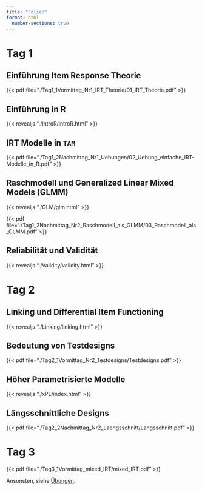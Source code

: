```yaml
---
title: "Folien"
format: html
  number-sections: true
---
```


# Tag 1
## Einführung Item Response Theorie
{{< pdf file="./Tag1_1Vormittag_Nr1_IRT_Theorie/01_IRT_Theorie.pdf" >}}

## Einführung in R
{{< revealjs "./IntroR/introR.html" >}}

## IRT Modelle in `TAM`
{{< pdf file="./Tag1_2Nachmittag_Nr1_Uebungen/02_Uebung_einfache_IRT-Modelle_in_R.pdf" >}}

## Raschmodell und Generalized Linear Mixed Models (GLMM)
{{< revealjs "./GLM/glm.html" >}}

{{< pdf file="./Tag1_2Nachmittag_Nr2_Raschmodell_als_GLMM/03_Raschmodell_als_GLMM.pdf" >}}

## Reliabilität und Validität
{{< revealjs "./Validity/validity.html" >}}

# Tag 2
## Linking und Differential Item Functioning
{{< revealjs "./Linking/linking.html" >}}

## Bedeutung von Testdesigns
{{< pdf file="./Tag2_1Vormittag_Nr2_Testdesigns/Testdesigns.pdf" >}}

## Höher Parametrisierte Modelle
{{< revealjs "./xPL/index.html" >}}

## Längsschnittliche Designs
{{< pdf file="./Tag2_2Nachmittag_Nr2_Laengsschnitt/Langsschnitt.pdf" >}}

# Tag 3
{{< pdf file="./Tag3_1Vormittag_mixed_IRT/mixed_IRT.pdf" >}}

Ansonsten, siehe [Übungen](https://nickhaf.github.io/IRT_workshop/exercises/). 
